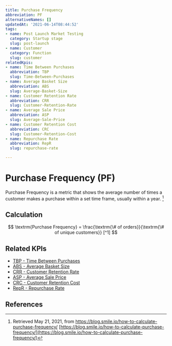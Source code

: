 ```yaml
---
title: Purchase Frequency
abbreviation: PF
alternativeNames: []
updatedAt: '2021-06-14T08:44:52'
tags:
- name: Post Launch Market Testing
  category: Startup stage
  slug: post-launch
- name: Customer
  category: Function
  slug: customer
relatedKpis:
- name: Time Between Purchases
  abbreviation: TBP
  slug: Time-Between-Purchases
- name: Average Basket Size
  abbreviation: ABS
  slug: Average-Basket-Size
- name: Customer Retention Rate
  abbreviation: CRR
  slug: Customer-Retention-Rate
- name: Average Sale Price
  abbreviation: ASP
  slug: Average-Sale-Price
- name: Customer Retention Cost
  abbreviation: CRC
  slug: Customer-Retention-Cost
- name: Repurchase Rate
  abbreviation: RepR
  slug: repurchase-rate

---
```


# Purchase Frequency (PF)

Purchase Frequency is a metric that shows the average number of times a customer makes a purchase within a set time frame, usually within a year. [^1]

## Calculation

$$
\textrm{Purchase Frequency} = \frac{\textrm{\# of orders}}{\textrm{\# of unique customers}} [^1]
$$



## Related KPIs

- [TBP - Time Between Purchases](/en/kpis/Time-Between-Purchases)
- [ABS - Average Basket Size](/en/kpis/Average-Basket-Size)
- [CRR - Customer Retention Rate](/en/kpis/Customer-Retention-Rate)
- [ASP - Average Sale Price](/en/kpis/Average-Sale-Price)
- [CRC - Customer Retention Cost](/en/kpis/Customer-Retention-Cost)
- [RepR - Repurchase Rate](/en/kpis/repurchase-rate)

## References

[^1]:   Retrieved May 21, 2021, from https://blog.smile.io/how-to-calculate-purchase-frequency/ [https://blog.smile.io/how-to-calculate-purchase-frequency/](https://blog.smile.io/how-to-calculate-purchase-frequency/)
[^2]:   Retrieved May 21, 2021, from https://blog.smile.io/how-to-calculate-purchase-frequency/ [https://blog.smile.io/how-to-calculate-purchase-frequency/](https://blog.smile.io/how-to-calculate-purchase-frequency/)
